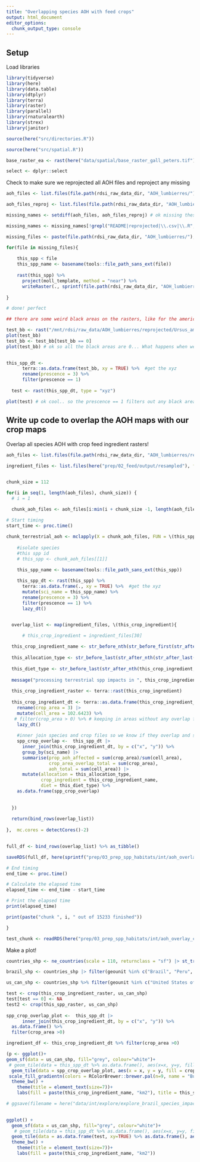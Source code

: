 ```yaml
---
title: "Overlapping species AOH with feed crops"
output: html_document
editor_options: 
  chunk_output_type: console
---
```


## Setup

Load libraries

```r

library(tidyverse)
library(here)
library(data.table)
library(dtplyr)
library(terra)
library(raster)
library(parallel)
library(rnaturalearth)
library(strex)
library(janitor)

source(here("src/directories.R"))

source(here("src/spatial.R"))

base_raster_ea <- rast(here("data/spatial/base_raster_gall_peters.tif")) ## ok so this is the 10km by 10km raster. We want to upscale all AOH rasters to this. 

select <- dplyr::select


```

Check to make sure we reprojected all AOH files and reproject any missing

```r
aoh_files <- list.files(file.path(rdsi_raw_data_dir, "AOH_lumbierres/"))

aoh_files_reproj <- list.files(file.path(rdsi_raw_data_dir, "AOH_lumbierres/reprojected"))

missing_names <- setdiff(aoh_files, aoh_files_reproj) # ok missing these

missing_names <- missing_names[!grepl("README|reprojected|\\.csv|\\.R", missing_names)] # remove unwanted files

missing_files <- paste(file.path(rdsi_raw_data_dir, "AOH_lumbierres/"), missing_names, sep = "")

for(file in missing_files){
  
    this_spp < file
    this_spp_name <- basename(tools::file_path_sans_ext(file))
    
    rast(this_spp) %>%
      project(moll_template, method = "near") %>%
      writeRaster(., sprintf(file.path(rdsi_raw_data_dir, "AOH_lumbierres/reprojected/%s.tif"), this_spp_name), overwrite = TRUE)
    
}

# done! perfect

## there are some weird black areas on the rasters, like for the american black bear. Check to see if this would screw up our area calculations.

test_bb <- rast("/mnt/rdsi/raw_data/AOH_lumbierres/reprojected/Ursus_americanus.tif")
plot(test_bb)
test_bb <- test_bb[test_bb == 0]
plot(test_bb) # ok so all the black areas are 0... What happens when we turn that into area? 

    
this_spp_dt <- 
      terra::as.data.frame(test_bb, xy = TRUE) %>%  #get the xyz 
      rename(prescence = 3) %>% 
      filter(prescence == 1)
  
  test <- rast(this_spp_dt, type = "xyz")

plot(test) # ok cool.. so the prescence == 1 filters out any black areas since they are all 0's.
```


## Write up code to overlap the AOH maps with our crop maps 

Overlap all species AOH with crop feed ingredient rasters!

```r

aoh_files <- list.files(file.path(rdsi_raw_data_dir, "AOH_lumbierres/reprojected"), full.names = TRUE)
  
ingredient_files <- list.files(here("prep/02_feed/output/resampled"), full.names = TRUE, recursive = TRUE, pattern = "_A")


chunk_size = 112

for(i in seq(1, length(aoh_files), chunk_size)) {
  # i = 1

  chunk_aoh_files <- aoh_files[i:min(i + chunk_size -1, length(aoh_files))]

# Start timing
start_time <- proc.time()
  
chunk_terrestrial_aoh <- mclapply(X = chunk_aoh_files, FUN = \(this_spp){
  
    #isolate species
    #this spp id
    # this_spp <- chunk_aoh_files[[1]]

    this_spp_name <- basename(tools::file_path_sans_ext(this_spp))
    
    this_spp_dt <- rast(this_spp) %>%
      terra::as.data.frame(., xy = TRUE) %>%  #get the xyz 
      mutate(sci_name = this_spp_name) %>% 
      rename(prescence = 3) %>% 
      filter(prescence == 1) %>% 
      lazy_dt()


  overlap_list <- map(ingredient_files, \(this_crop_ingredient){

      # this_crop_ingredient = ingredient_files[30]
  
  this_crop_ingredient_name <- str_before_nth(str_before_first(str_after_last(this_crop_ingredient, "/"), ".tif"), "_", 2)
    
  this_allocation_type <- str_before_last(str_after_nth(str_after_last(this_crop_ingredient, "/"), "_",  2), "_")
  
  this_diet_type <- str_before_last(str_after_nth(this_crop_ingredient, "/", 9), "/")
  
  message("processing terrestrial spp impacts in ", this_crop_ingredient_name, " for ", this_allocation_type, " for ", this_diet_type)
  
  this_crop_ingredient_raster <- terra::rast(this_crop_ingredient)
  
  this_crop_ingredient_dt <- terra::as.data.frame(this_crop_ingredient_raster, xy=TRUE) |> 
    rename(crop_area = 3) |> 
    mutate(cell_area = 102.6423) %>% 
   # filter(crop_area > 0) %>% # keeping in areas without any overlap for now... Time difference is minimal ~1 second
    lazy_dt()
  
    #inner join species and crop files so we know if they overlap and summarise the crop portion of spp habitat
    spp_crop_overlap <-  this_spp_dt |> 
      inner_join(this_crop_ingredient_dt, by = c("x", "y")) %>% 
      group_by(sci_name) |> 
      summarise(prop_aoh_affected = sum(crop_area)/sum(cell_area),
                crop_area_overlap_total = sum(crop_area),
                aoh_total = sum(cell_area)) |> 
      mutate(allocation = this_allocation_type,
             crop_ingredient = this_crop_ingredient_name, 
             diet = this_diet_type) %>%
    as.data.frame(spp_crop_overlap)
    
  
  })
  
  return(bind_rows(overlap_list))
  
},  mc.cores = detectCores()-2)
  

full_df <- bind_rows(overlap_list) %>% as_tibble()

saveRDS(full_df, here(sprintf("prep/03_prep_spp_habitats/int/aoh_overlay_chunks/full_df_chunk_%s.rds", i)))

# End timing
end_time <- proc.time()

# Calculate the elapsed time
elapsed_time <- end_time - start_time

# Print the elapsed time
print(elapsed_time)

print(paste("chunk ", i, " out of 15233 finished"))

}


```

```r
test_chunk <- readRDS(here("prep/03_prep_spp_habitats/int/aoh_overlay_chunks/full_df_chunk_1592.rds"))
```




Make a plot! 

```r
countries_shp <- ne_countries(scale = 110, returnclass = "sf") |> st_transform(crs(moll_template)) 

brazil_shp <- countries_shp |> filter(geounit %in% c("Brazil", "Peru", "Ecuador", "Chile", "Colombia", "Argentina", "Paraguay", "Uruguay", "Bolivia", "Venezuela", "Guyana", "French Guiana", "Panama", "Costa Rica", "Suriname"))

us_can_shp <- countries_shp %>% filter(geounit %in% c("United States of America", "Canada", "Mexico"))

test <- crop(this_crop_ingredient_raster, us_can_shp)
test[test == 0] <- NA
test2 <- crop(this_spp_raster, us_can_shp)
 
spp_crop_overlap_plot <-  this_spp_dt |> 
      inner_join(this_crop_ingredient_dt, by = c("x", "y")) %>%
  as.data.frame() %>%
  filter(crop_area >0)

ingredient_df <- this_crop_ingredient_dt %>% filter(crop_area >0)

(p <- ggplot()+
geom_sf(data = us_can_shp, fill="grey", colour="white")+
 # geom_tile(data = this_spp_dt %>% as.data.frame(), aes(x=x, y=y, fill = ex_Myrmecophaga_tridactyla), color = "darkgreen") +
  geom_tile(data = spp_crop_overlap_plot, aes(x = x, y = y, fill = crop_area))+
 scale_fill_gradientn(colors = RColorBrewer::brewer.pal(n=9, name = "BuPu"))+
  theme_bw() +
    theme(title = element_text(size=7))+
    labs(fill = paste(this_crop_ingredient_name, "km2"), title = this_spp_name)) ## soy production  not showing for some reason...

# ggsave(filename = here("data/int/explore/explore_brazil_species_impacts.jpg"), device = "jpg", dpi=300, height = 20, width = 15, units =  "cm")

 
ggplot() +
  geom_sf(data = us_can_shp, fill="grey", colour="white")+
   # geom_tile(data = this_spp_dt %>% as.data.frame(), aes(x=x, y=y, fill = prescence), color = "darkgreen") +
  geom_tile(data = as.data.frame(test, xy=TRUE) %>% as.data.frame(), aes(x=x, y=y, fill = layer)) +  scale_fill_gradientn(colors = RColorBrewer::brewer.pal(n=9, name = "BuPu"))+
  theme_bw() +
    theme(title = element_text(size=7))+
    labs(fill = paste(this_crop_ingredient_name, "km2"))


```






